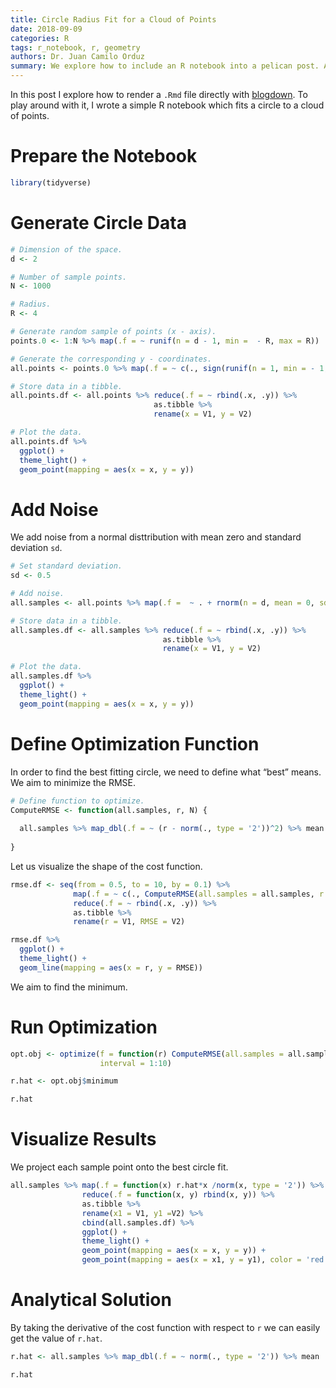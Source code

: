 ```yaml
---
title: Circle Radius Fit for a Cloud of Points
date: 2018-09-09
categories: R
tags: r_notebook, r, geometry
authors: Dr. Juan Camilo Orduz
summary: We explore how to include an R notebook into a pelican post. As an example, we describe how to fit a circle onto a cloud of points. 
---
```


In this post I explore how to render a `.Rmd` file directly with [blogdown](https://bookdown.org/yihui/blogdown/). To play around with it, I wrote a simple R notebook which fits a circle to a cloud of points. 

# Prepare the Notebook

```r
library(tidyverse)
```

# Generate Circle Data

```r
# Dimension of the space.
d <- 2

# Number of sample points. 
N <- 1000

# Radius. 
R <- 4

# Generate random sample of points (x - axis).
points.0 <- 1:N %>% map(.f = ~ runif(n = d - 1, min =  - R, max = R))

# Generate the corresponding y - coordinates. 
all.points <- points.0 %>% map(.f = ~ c(., sign(runif(n = 1, min = - 1, max = 1))*sqrt(R^2 - norm(., type = '2')^2))) 

# Store data in a tibble.
all.points.df <- all.points %>% reduce(.f = ~ rbind(.x, .y)) %>% 
                                as.tibble %>% 
                                rename(x = V1, y = V2)

# Plot the data. 
all.points.df %>% 
  ggplot() + 
  theme_light() + 
  geom_point(mapping = aes(x = x, y = y)) 
```

# Add Noise 

We add noise from a normal disttribution with mean zero and standard deviation `sd`.

```r
# Set standard deviation.
sd <- 0.5

# Add noise.
all.samples <- all.points %>% map(.f =  ~ . + rnorm(n = d, mean = 0, sd = sd))

# Store data in a tibble.
all.samples.df <- all.samples %>% reduce(.f = ~ rbind(.x, .y)) %>%
                                  as.tibble %>% 
                                  rename(x = V1, y = V2)

# Plot the data.
all.samples.df %>% 
  ggplot() + 
  theme_light() +
  geom_point(mapping = aes(x = x, y = y)) 
```

# Define Optimization Function

In order to find the best fitting circle, we need to define what "best" means. We aim to minimize the RMSE. 

```r
# Define function to optimize. 
ComputeRMSE <- function(all.samples, r, N) {
  
  all.samples %>% map_dbl(.f = ~ (r - norm(., type = '2'))^2) %>% mean
  
}
```

Let us visualize the shape of the cost function. 

```r
rmse.df <- seq(from = 0.5, to = 10, by = 0.1) %>% 
              map(.f = ~ c(., ComputeRMSE(all.samples = all.samples, r = ., N = N ))) %>% 
              reduce(.f = ~ rbind(.x, .y)) %>% 
              as.tibble %>% 
              rename(r = V1, RMSE = V2)

rmse.df %>% 
  ggplot() + 
  theme_light() + 
  geom_line(mapping = aes(x = r, y = RMSE))
```

We aim to find the minimum. 

# Run Optimization

```r
opt.obj <- optimize(f = function(r) ComputeRMSE(all.samples = all.samples, r = r, N = N), 
                    interval = 1:10)

r.hat <- opt.obj$minimum

r.hat
```

# Visualize Results 

We project each sample point onto the best circle fit. 

```r
all.samples %>% map(.f = function(x) r.hat*x /norm(x, type = '2')) %>% 
                reduce(.f = function(x, y) rbind(x, y)) %>% 
                as.tibble %>% 
                rename(x1 = V1, y1 =V2) %>% 
                cbind(all.samples.df) %>% 
                ggplot() + 
                theme_light() + 
                geom_point(mapping = aes(x = x, y = y)) +
                geom_point(mapping = aes(x = x1, y = y1), color = 'red') 
```

# Analytical Solution 

By taking the derivative of the cost function with respect to `r` we can easily get the value of `r.hat`.

```r
r.hat <- all.samples %>% map_dbl(.f = ~ norm(., type = '2')) %>% mean

r.hat
```

